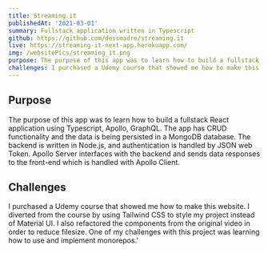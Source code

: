 ```yaml
---
title: Streaming.it
publishedAt: '2021-03-01'
summary: Fullstack application written in Typescript
github: https://github.com/dessmadre/streaming.it
live: https://streaming-it-next-app.herokuapp.com/
img: /websitePics/streaming_it.png
purpose: The purpose of this app was to learn how to build a fullstack React application using Typescript, Apollo, GraphQL. The app has CRUD functionality and the data is being persisted in a MongoDB database. The backend is written in Node.js, and authentication is handled by JSON web Token. Apollo Server interfaces with the backend and sends data responses to the front-end which is handled with Apollo Client.
challenges: I purchased a Udemy course that showed me how to make this website. I diverted from the course by using Tailwind CSS to style my project instead of Material UI. I also refactored the components from the original video in order to reduce filesize. One of my challenges with this project was learning how to use and implement monorepos.'
---
```


## Purpose

The purpose of this app was to learn how to build a fullstack React application using Typescript, Apollo, GraphQL. The app has CRUD functionality and the data is being persisted in a MongoDB database. The backend is written in Node.js, and authentication is handled by JSON web Token. Apollo Server interfaces with the backend and sends data responses to the front-end which is handled with Apollo Client.

## Challenges

I purchased a Udemy course that showed me how to make this website. I diverted from the course by using Tailwind CSS to style my project instead of Material UI. I also refactored the components from the original video in order to reduce filesize. One of my challenges with this project was learning how to use and implement monorepos.'
